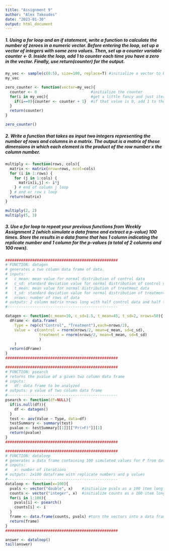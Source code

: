 ```yaml
---
title: "Assignment 9"
author: "Alex Takoudes"
date: "2023-01-30"
output: html_document
---
```


##### 1. Using a for loop and an if statement, write a function to calculate the number of zeroes in a numeric vector. Before entering the loop, set up a vector of integers with some zero values. Then, set up a counter variable counter <- 0. Inside the loop, add 1 to counter each time you have a zero in the vector. Finally, use return(counter) for the output.

```r
my_vec <- sample(c(0:5), size=100, replace=T) #initialize a vector to be sampled
my_vec

zero_counter <- function(vector=my_vec){
  counter <- 0                        #initialize the counter
  for(i in my_vec){                   #get a little fancy and just iterate through the actual values of my_vec
    if(i==0){counter <- counter + 1}  #if that value is 0, add 1 to the counter
  }
  return(counter)
}

zero_counter()
```

##### 2. Write a function that takes as input two integers representing the number of rows and columns in a matrix. The output is a matrix of these dimensions in which each element is the product of the row number x the column number.

```r
multiply <- function(rows, cols){
  matrix <- matrix(nrow=rows, ncol=cols)
  for (i in 1:rows) {
    for (j in 1:cols) {
      matrix[i,j] <- i*j
    } # end of column j loop
  } # end or row i loop
  return(matrix)
}

multiply(2, 2)
multiply(5, 3)
```

##### 3. Use a for loop to repeat your previous functions from Weekly Assignment 2 (which simulate a data frame and extract a p-value) 100 times. Store the results in a data frame that has 1 column indicating the replicate number and 1 column for the p-values (a total of 2 columns and 100 rows).

```r

##################################################
# FUNCTION: datagen 
# generates a two column data frame of data.
# inputs:
#   c_mean: mean value for normal distribution of control data
#   c_sd: standard deviation value for normal distribution of control data
#   t_mean: mean value for normal distribution of treatment data
#   t_sd: standard deviation value for normal distribution of treatment data
#   nrows: number of rows of data
# outputs: 2 column matrix nrows long with half control data and half treatment data
#------------------------------------------------- 

datagen <- function(c_mean=10, c_sd=1.5, t_mean=45, t_sd=2, nrows=50){
  dFrame <- data.frame(
    Type = rep(c("Control", "Treatment"),each=nrows/2), 
    Value =  c(control = rnorm(nrows/2, mean=c_mean, sd=c_sd),
               treatment = rnorm(nrows/2, mean=t_mean, sd=t_sd)
               )
    )
  return(dFrame)
}
##################################################

##################################################
# FUNCTION: psearch
# returns the pvalue of a given two column data frame
# inputs:
#   df: data frame to be analyzed
# outputs: p value of two column data frame
#------------------------------------------------- 
psearch <- function(df=NULL){
  if(is.null(df)){
    df <- datagen()
  }
  test <- aov(Value ~ Type, data=df)
  testSummary <- summary(test)
  pvalue <- testSummary[[1]][["Pr(>F)"]][1]
  return(pvalue)
}
##################################################

##################################################
# FUNCTION: dataloop
# generates a data frame containing 100 simulated values for P from datagen() and psearch()
# inputs:
#   x: number of iterations
# outputs: 2x100 dataframe with replicate numbers and p values
#------------------------------------------------- 
dataloop <- function(x=100){
  pvals <- vector("double", x)    #initialize pvals as a 100 item long vector
  counts <- vector("integer", x)  #initialize counts as a 100 item long vector
  for(i in 1:100){
    pvals[i] <- psearch()
    counts[i] <- i
  }
  frame <- data.frame(counts, pvals) #turn the vectors into a data frame
  return(frame)
}
##################################################

answer <- dataloop()
tail(answer)
```
